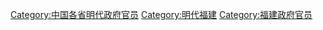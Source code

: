 [[Category:中国各省明代政府官员|Category:中国各省明代政府官员]]
[[Category:明代福建|Category:明代福建]]
[[Category:福建政府官员|Category:福建政府官员]]